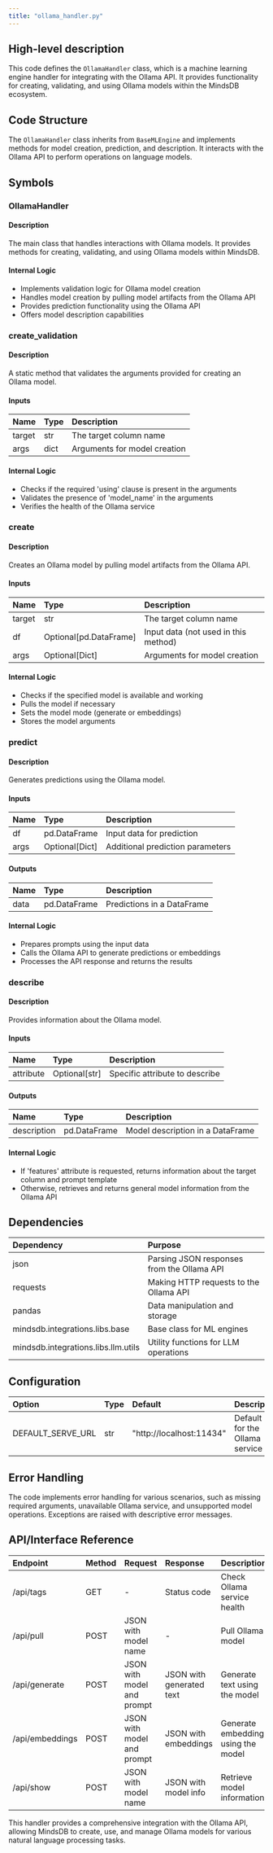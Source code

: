 ```yaml
---
title: "ollama_handler.py"
---
```


## High-level description
This code defines the `OllamaHandler` class, which is a machine learning engine handler for integrating with the Ollama API. It provides functionality for creating, validating, and using Ollama models within the MindsDB ecosystem.

## Code Structure
The `OllamaHandler` class inherits from `BaseMLEngine` and implements methods for model creation, prediction, and description. It interacts with the Ollama API to perform operations on language models.

## Symbols

### OllamaHandler
#### Description
The main class that handles interactions with Ollama models. It provides methods for creating, validating, and using Ollama models within MindsDB.

#### Internal Logic
- Implements validation logic for Ollama model creation
- Handles model creation by pulling model artifacts from the Ollama API
- Provides prediction functionality using the Ollama API
- Offers model description capabilities

### create_validation
#### Description
A static method that validates the arguments provided for creating an Ollama model.

#### Inputs
| Name | Type | Description |
|:-----|:-----|:------------|
| target | str | The target column name |
| args | dict | Arguments for model creation |

#### Internal Logic
- Checks if the required 'using' clause is present in the arguments
- Validates the presence of 'model_name' in the arguments
- Verifies the health of the Ollama service

### create
#### Description
Creates an Ollama model by pulling model artifacts from the Ollama API.

#### Inputs
| Name | Type | Description |
|:-----|:-----|:------------|
| target | str | The target column name |
| df | Optional[pd.DataFrame] | Input data (not used in this method) |
| args | Optional[Dict] | Arguments for model creation |

#### Internal Logic
- Checks if the specified model is available and working
- Pulls the model if necessary
- Sets the model mode (generate or embeddings)
- Stores the model arguments

### predict
#### Description
Generates predictions using the Ollama model.

#### Inputs
| Name | Type | Description |
|:-----|:-----|:------------|
| df | pd.DataFrame | Input data for prediction |
| args | Optional[Dict] | Additional prediction parameters |

#### Outputs
| Name | Type | Description |
|:-----|:-----|:------------|
| data | pd.DataFrame | Predictions in a DataFrame |

#### Internal Logic
- Prepares prompts using the input data
- Calls the Ollama API to generate predictions or embeddings
- Processes the API response and returns the results

### describe
#### Description
Provides information about the Ollama model.

#### Inputs
| Name | Type | Description |
|:-----|:-----|:------------|
| attribute | Optional[str] | Specific attribute to describe |

#### Outputs
| Name | Type | Description |
|:-----|:-----|:------------|
| description | pd.DataFrame | Model description in a DataFrame |

#### Internal Logic
- If 'features' attribute is requested, returns information about the target column and prompt template
- Otherwise, retrieves and returns general model information from the Ollama API

## Dependencies
| Dependency | Purpose |
|:-----------|:--------|
| json | Parsing JSON responses from the Ollama API |
| requests | Making HTTP requests to the Ollama API |
| pandas | Data manipulation and storage |
| mindsdb.integrations.libs.base | Base class for ML engines |
| mindsdb.integrations.libs.llm.utils | Utility functions for LLM operations |

## Configuration
| Option | Type | Default | Description |
|:-------|:-----|:--------|:------------|
| DEFAULT_SERVE_URL | str | "http://localhost:11434" | Default URL for the Ollama service |

## Error Handling
The code implements error handling for various scenarios, such as missing required arguments, unavailable Ollama service, and unsupported model operations. Exceptions are raised with descriptive error messages.

## API/Interface Reference
| Endpoint | Method | Request | Response | Description |
|:---------|:-------|:--------|:---------|:------------|
| /api/tags | GET | - | Status code | Check Ollama service health |
| /api/pull | POST | JSON with model name | - | Pull Ollama model |
| /api/generate | POST | JSON with model and prompt | JSON with generated text | Generate text using the model |
| /api/embeddings | POST | JSON with model and prompt | JSON with embeddings | Generate embeddings using the model |
| /api/show | POST | JSON with model name | JSON with model info | Retrieve model information |

This handler provides a comprehensive integration with the Ollama API, allowing MindsDB to create, use, and manage Ollama models for various natural language processing tasks.